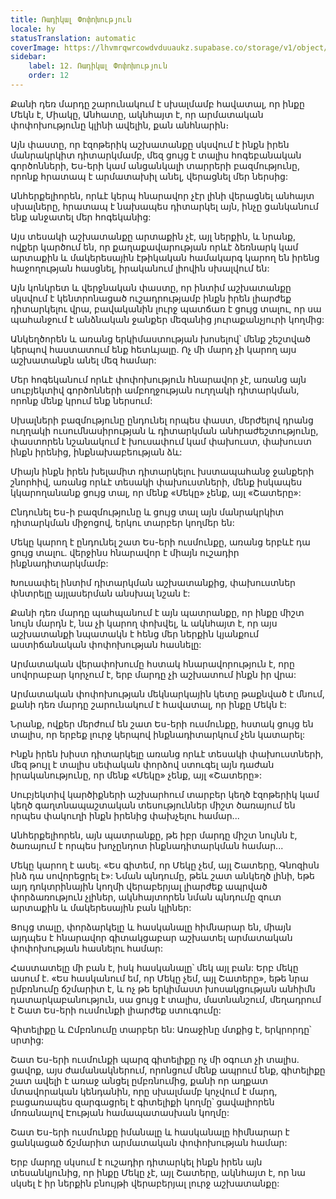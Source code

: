 ```yaml
---
title: Ռադիկալ Փոփոխություն
locale: hy
statusTranslation: automatic
coverImage: https://lhvmrqwrcowdvduuaukz.supabase.co/storage/v1/object/public/strapi-uploads/small_cover-tratado-de-psicologia-revolucionaria.webp-5e15e1cec4e0ebebcde5d7fc7565d8fd.webp
sidebar:
    label: 12. Ռադիկալ Փոփոխություն
    order: 12
---
```

Քանի դեռ մարդը շարունակում է սխալմամբ հավատալ, որ ինքը Մեկն է, Միակը, Անհատը, ակնհայտ է, որ արմատական փոփոխությունը կլինի ավելին, քան անհնարին։

Այն փաստը, որ էզոթերիկ աշխատանքը սկսվում է ինքն իրեն մանրակրկիտ դիտարկմամբ, մեզ ցույց է տալիս հոգեբանական գործոնների, Ես-երի կամ անցանկալի տարրերի բազմությունը, որոնք հրատապ է արմատախիլ անել, վերացնել մեր ներսից:

Անհերքելիորեն, որևէ կերպ հնարավոր չէր լինի վերացնել անհայտ սխալները, հրատապ է նախապես դիտարկել այն, ինչը ցանկանում ենք անջատել մեր հոգեկանից:

Այս տեսակի աշխատանքը արտաքին չէ, այլ ներքին, և նրանք, ովքեր կարծում են, որ քաղաքավարության որևէ ձեռնարկ կամ արտաքին և մակերեսային էթիկական համակարգ կարող են իրենց հաջողության հասցնել, իրականում լիովին սխալվում են:

Այն կոնկրետ և վերջնական փաստը, որ ինտիմ աշխատանքը սկսվում է կենտրոնացած ուշադրությամբ ինքն իրեն լիարժեք դիտարկելու վրա, բավականին լուրջ պատճառ է ցույց տալու, որ սա պահանջում է անձնական ջանքեր մեզանից յուրաքանչյուրի կողմից:

Անկեղծորեն և առանց երկիմաստության խոսելով՝ մենք շեշտված կերպով հաստատում ենք հետևյալը. Ոչ մի մարդ չի կարող այս աշխատանքն անել մեզ համար:

Մեր հոգեկանում որևէ փոփոխություն հնարավոր չէ, առանց այն սուբյեկտիվ գործոնների ամբողջության ուղղակի դիտարկման, որոնք մենք կրում ենք ներսում:

Սխալների բազմությունը ընդունել որպես փաստ, մերժելով դրանց ուղղակի ուսումնասիրության և դիտարկման անհրաժեշտությունը, փաստորեն նշանակում է խուսափում կամ փախուստ, փախուստ ինքն իրենից, ինքնախաբեության ձև:

Միայն ինքն իրեն խելամիտ դիտարկելու խստապահանջ ջանքերի շնորհիվ, առանց որևէ տեսակի փախուստների, մենք իսկապես կկարողանանք ցույց տալ, որ մենք «Մեկը» չենք, այլ «Շատերը»:

Ընդունել Ես-ի բազմությունը և ցույց տալ այն մանրակրկիտ դիտարկման միջոցով, երկու տարբեր կողմեր են:

Մեկը կարող է ընդունել շատ Ես-երի ուսմունքը, առանց երբևէ դա ցույց տալու. վերջինս հնարավոր է միայն ուշադիր ինքնադիտարկմամբ:

Խուսափել ինտիմ դիտարկման աշխատանքից, փախուստներ փնտրելը այլասերման անսխալ նշան է:

Քանի դեռ մարդը պահպանում է այն պատրանքը, որ ինքը միշտ նույն մարդն է, նա չի կարող փոխվել, և ակնհայտ է, որ այս աշխատանքի նպատակն է հենց մեր ներքին կյանքում աստիճանական փոփոխության հասնելը:

Արմատական վերափոխումը հստակ հնարավորություն է, որը սովորաբար կորչում է, երբ մարդը չի աշխատում ինքն իր վրա:

Արմատական փոփոխության մեկնարկային կետը թաքնված է մնում, քանի դեռ մարդը շարունակում է հավատալ, որ ինքը Մեկն է:

Նրանք, ովքեր մերժում են շատ Ես-երի ուսմունքը, հստակ ցույց են տալիս, որ երբեք լուրջ կերպով ինքնադիտարկում չեն կատարել:

Ինքն իրեն խիստ դիտարկելը առանց որևէ տեսակի փախուստների, մեզ թույլ է տալիս սեփական փորձով ստուգել այն դաժան իրականությունը, որ մենք «Մեկը» չենք, այլ «Շատերը»:

Սուբյեկտիվ կարծիքների աշխարհում տարբեր կեղծ էզոթերիկ կամ կեղծ գաղտնապաշտական տեսություններ միշտ ծառայում են որպես փակուղի ինքն իրենից փախչելու համար...

Անհերքելիորեն, այն պատրանքը, թե իբր մարդը միշտ նույնն է, ծառայում է որպես խոչընդոտ ինքնադիտարկման համար...

Մեկը կարող է ասել. «Ես գիտեմ, որ Մեկը չեմ, այլ Շատերը, Գնոզիսն ինձ դա սովորեցրել է»: Նման պնդումը, թեև շատ անկեղծ լինի, եթե այդ դոկտրինային կողմի վերաբերյալ լիարժեք ապրված փորձառություն չլիներ, ակնհայտորեն նման պնդումը զուտ արտաքին և մակերեսային բան կլիներ:

Ցույց տալը, փորձարկելը և հասկանալը հիմնարար են, միայն այդպես է հնարավոր գիտակցաբար աշխատել արմատական փոփոխության հասնելու համար:

Հաստատելը մի բան է, իսկ հասկանալը՝ մեկ այլ բան: Երբ մեկը ասում է. «Ես հասկանում եմ, որ Մեկը չեմ, այլ Շատերը», եթե նրա ըմբռնումը ճշմարիտ է, և ոչ թե երկիմաստ խոսակցության անհիմն դատարկաբանություն, սա ցույց է տալիս, մատնանշում, մեղադրում է Շատ Ես-երի ուսմունքի լիարժեք ստուգումը:

Գիտելիքը և Ըմբռնումը տարբեր են: Առաջինը մտքից է, երկրորդը՝ սրտից:

Շատ Ես-երի ուսմունքի պարզ գիտելիքը ոչ մի օգուտ չի տալիս. ցավոք, այս ժամանակներում, որոնցում մենք ապրում ենք, գիտելիքը շատ ավելի է առաջ անցել ըմբռնումից, քանի որ աղքատ մտավորական կենդանին, որը սխալմամբ կոչվում է մարդ, բացառապես զարգացրել է գիտելիքի կողմը՝ ցավալիորեն մոռանալով Էության համապատասխան կողմը:

Շատ Ես-երի ուսմունքը իմանալը և հասկանալը հիմնարար է ցանկացած ճշմարիտ արմատական փոփոխության համար:

Երբ մարդը սկսում է ուշադիր դիտարկել ինքն իրեն այն տեսանկյունից, որ ինքը Մեկը չէ, այլ Շատերը, ակնհայտ է, որ նա սկսել է իր ներքին բնույթի վերաբերյալ լուրջ աշխատանքը:

